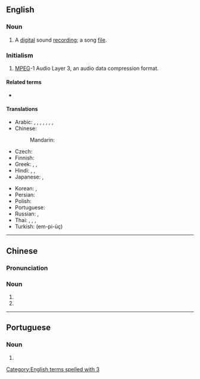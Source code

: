 ==English==
{{wikipedia}}

===Noun===
{{en-noun}}

# A [[digital]] sound [[recording]]; a song [[file]].

===Initialism===
{{rfc-header|Initialism}}
{{head|en|initialism}}

# {{lb|en|computing|audio|software}} [[MPEG]]-1 Audio Layer 3, an audio data compression format.

====Related terms====
* {{l|en|MP4}}

====Translations====
{{trans-top|MPEG Layer 3}}
* Arabic: {{t|ar|إِم بِي ثْرِي|m|tr=ʾem bī ṯrī}}, {{t|ar|إم بي 3|m|tr=ʾem bī ṯrī}}, {{t|ar|إم بي 3|m|tr=ʾem bī ṯalāṯa}}, {{t|ar|إم بي ٣|m|tr=ʾem bī ṯrī}}, {{t|ar|إم بي ٣|m|tr=ʾem bī ṯalāṯa}}, {{t|ar|MP3|m|tr=ʾem bī ṯrī|sc=Latn}}, {{t|ar|MP3|m|tr=ʾem bī ṯalāṯa|sc=Latn}}, {{t|ar|إِم بِي ثَلَاثَة|m|tr=ʾem bī ṯalāṯa}}
* Chinese:
*: Mandarin: {{t+|cmn|MP3|sc=Latn}}
* Czech: {{t|cs|MP3|f}}
* Finnish: {{t+|fi|MP3}}
* Greek: {{t|el|έμ-πι-θρί}}, {{t|el|έμ-πι-τρία}}, {{t|el|MP3|sc=Latn}}
* Hindi: {{t|hi|एम् पी ३}}, {{t|hi|एम् पी थ्री}}, {{t|hi|MP3|sc=Latn}}
* Japanese: {{t|ja|エムピースリー|tr=emu-pī-surī}}, {{t+|ja|MP3|sc=Latn}}
{{trans-mid}}
* Korean: {{t|ko|엠피쓰리|sc=Hang}}, {{t+|ko|MP3|sc=Latn}}
* Persian: {{t|fa|ام‌پی‌تری|tr=em-pi-teri|sc=fa-Arab}}
* Polish: {{t+|pl|MP3|n}}
* Portuguese: {{t|pt|MP3|m}}
* Russian: {{t|ru|эм-пи-три́|m}}, {{t|ru|MP3|m|tr=-|sc=Latn}}
* Thai: {{t|th|เอ็มพีสาม|tr=em pee săam}}, {{t|th|เอ็มพี๓|tr=em pee săam}}, {{t|th|เอ็มพี 3|tr=em pee săam}}, {{t|th|MP3|sc=Latn}}
* Turkish: {{t|tr|MP3}} (em-pi-üç)
{{trans-bottom}}

[[Category:English terms spelled with 3]]

----

==Chinese==

===Pronunciation===
{{zh-pron
|m=áimu-pì-sān
|cat=n
}}

===Noun===
{{zh-noun}}

# {{l|en|MP3}}
# {{zh-short|MP3播放器}}

----

==Portuguese==

===Noun===
{{pt-noun|m|MP3}}

# {{short for|tocador de MP3|lang=pt}}